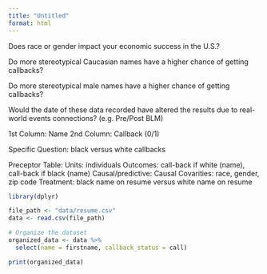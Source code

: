 ```yaml
---
title: "Untitled"
format: html
---
```


Does race or gender impact your economic success in the U.S.?

Do more stereotypical Caucasian names have a higher chance of getting callbacks?

Do more stereotypical male names have a higher chance of getting callbacks?

Would the date of these data recorded have altered the results due to real-world events connections? (e.g. Pre/Post BLM)


1st Column: Name
2nd Column: Callback (0/1)

Specific Question: black versus white callbacks

Preceptor Table:
  Units: individuals
  Outcomes: call-back if white (name), call-back if black (name)
  Causal/predictive: Causal
  Covarities: race, gender, zip code
  Treatment: black name on resume versus white name on resume

```r
library(dplyr)

file_path <- "data/resume.csv"
data <- read.csv(file_path)

# Organize the dataset
organized_data <- data %>%
  select(name = firstname, callback_status = call)

print(organized_data)
```

